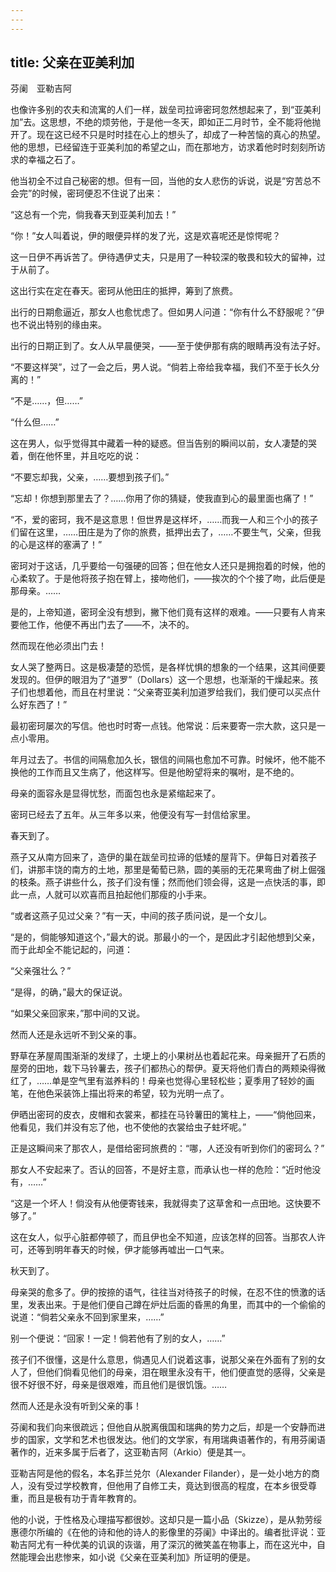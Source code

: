```yaml
---
---
---
```

title: 父亲在亚美利加
---



芬阑　亚勒吉阿

也像许多别的农夫和流寓的人们一样，跋垒司拉谛密珂忽然想起来了，到“亚美利加”去。这思想，不绝的烦劳他，于是他一冬天，即如正二月时节，全不能将他抛开了。现在这已经不只是时时挂在心上的想头了，却成了一种苦恼的真心的热望。他的思想，已经留连于亚美利加的希望之山，而在那地方，访求着他时时刻刻所访求的幸福之石了。

他当初全不过自己秘密的想。但有一回，当他的女人悲伤的诉说，说是“穷苦总不会完”的时候，密珂便忍不住说了出来：

“这总有一个完，倘我春天到亚美利加去！”

“你！”女人叫着说，伊的眼便异样的发了光，这是欢喜呢还是惊愕呢？

这一日伊不再诉苦了。伊待遇伊丈夫，只是用了一种较深的敬畏和较大的留神，过于从前了。

这出行实在定在春天。密珂从他田庄的抵押，筹到了旅费。

出行的日期愈逼近，那女人也愈忧虑了。但如男人问道：“你有什么不舒服呢？”伊也不说出特别的缘由来。

出行的日期正到了。女人从早晨便哭，——至于使伊那有病的眼睛再没有法子好。

“不要这样哭”，过了一会之后，男人说。“倘若上帝给我幸福，我们不至于长久分离的！”

“不是……，但……”

“什么但……”

这在男人，似乎觉得其中藏着一种的疑惑。但当告别的瞬间以前，女人凄楚的哭着，倒在他怀里，并且吃吃的说：

“不要忘却我，父亲，……要想到孩子们。”

“忘却！你想到那里去了？……你用了你的猜疑，使我直到心的最里面也痛了！”

“不，爱的密珂，我不是这意思！但世界是这样坏，……而我一人和三个小的孩子们留在这里，……田庄是为了你的旅费，抵押出去了，……不要生气，父亲，但我的心是这样的塞满了！”

密珂对于这话，几乎要给一句强硬的回答；但在他女人还只是拥抱着的时候，他的心柔软了。于是他将孩子抱在臂上，接吻他们，——挨次的个个接了吻，此后便是那母亲。……

是的，上帝知道，密珂全没有想到，撇下他们竟有这样的艰难。——只要有人肯来要他工作，他便不再出门去了——不，决不的。

然而现在他必须出门去！

女人哭了整两日。这是极凄楚的恐慌，是各样忧惧的想象的一个结果，这其间便要发现的。但伊的眼泪为了“道罗”（Dollars）这一个思想，也渐渐的干燥起来。孩子们也想着他，而且在村里说：“父亲寄亚美利加道罗给我们，我们便可以买点什么好东西了！”

最初密珂屡次的写信。他也时时寄一点钱。他常说：后来要寄一宗大款，这只是一点小零用。

年月过去了。书信的间隔愈加久长，银信的间隔也愈加不可靠。时候坏，他不能不换他的工作而且又生病了，他这样写。但是他盼望将来的嘱咐，是不绝的。

母亲的面容永是显得忧愁，而面包也永是紧缩起来了。

密珂已经去了五年。从三年多以来，他便没有写一封信给家里。

春天到了。

燕子又从南方回来了，造伊的巢在跋垒司拉谛的低矮的屋背下。伊每日对着孩子们，讲那丰饶的南方的土地，那里是葡萄已熟，圆的美丽的无花果弯曲了树上倔强的枝条。燕子讲些什么，孩子们没有懂；然而他们领会得，这是一点快活的事，即此一点，人就可以欢喜而且拍起他们那瘦的小手来。

“或者这燕子见过父亲？”有一天，中间的孩子质问说，是一个女儿。

“是的，倘能够知道这个，”最大的说。那最小的一个，是因此才引起他想到父亲，而于此却全不能记起的，问道：

“父亲强壮么？”

“是得，的确，”最大的保证说。

“如果父亲回家来，”那中间的又说。

然而人还是永远听不到父亲的事。

野草在茅屋周围渐渐的发绿了，土埂上的小果树丛也着起花来。母亲掘开了石质的屋旁的田地，栽下马铃薯去，孩子们都热心的帮伊。夏天将他们青白的两颊染得微红了，……单是空气里有滋养料的！母亲也觉得心里轻松些；夏季用了轻妙的画笔，在他色采装饰上描出将来的希望，较为光明一点了。

伊晒出密珂的皮衣，皮帽和衣裳来，都挂在马铃薯田的篱柱上，——“倘他回来，他看见，我们并没有忘了他，也不使他的衣裳给虫子蛀坏呢。”

正是这瞬间来了那农人，是借给密珂旅费的：“哪，人还没有听到你们的密珂么？”

那女人不安起来了。否认的回答，不是好主意，而承认也一样的危险：“近时他没有，……”

“这是一个坏人！倘没有从他便寄钱来，我就得卖了这草舍和一点田地。这快要不够了。”

这在女人，似乎心脏都停顿了，而且伊也全不知道，应该怎样的回答。当那农人许可，还等到明年春天的时候，伊才能够再嘘出一口气来。

秋天到了。

母亲哭的愈多了。伊的按捺的语气，往往当对待孩子的时候，在忍不住的愤激的话里，发表出来。于是他们便自己蹲在炉灶后面的昏黑的角里，而其中的一个偷偷的说道：“倘若父亲永不回到家里来，……”

别一个便说：“回家！一定！倘若他有了别的女人，……”

孩子们不很懂，这是什么意思，倘遇见人们说着这事，说那父亲在外面有了别的女人了，但他们倘看见他们的母亲，泪在眼里永没有干，他们便直觉的感得，父亲是很不好很不好，母亲是很艰难，而且他们是很饥饿。……

然而人还是永没有听到父亲的事！

芬阑和我们向来很疏远；但他自从脱离俄国和瑞典的势力之后，却是一个安静而进步的国家，文学和艺术也很发达。他们的文学家，有用瑞典语著作的，有用芬阑语著作的，近来多属于后者了，这亚勒吉阿（Arkio）便是其一。

亚勒吉阿是他的假名，本名菲兰兑尔（Alexander Filander），是一处小地方的商人，没有受过学校教育，但他用了自修工夫，竟达到很高的程度，在本乡很受尊重，而且是极有功于青年教育的。

他的小说，于性格及心理描写都很妙。这却只是一篇小品（Skizze），是从勃劳绥惠德尔所编的《在他的诗和他的诗人的影像里的芬阑》中译出的。编者批评说：亚勒吉阿尤有一种优美的讥讽的诙谐，用了深沉的微笑盖在物事上，而在这光中，自然能理会出悲惨来，如小说《父亲在亚美利加》所证明的便是。